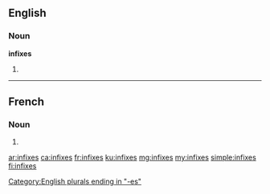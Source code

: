 ==English==

===Noun===
'''infixes'''

# {{plural of|infix}}

[[Category:English plurals ending in "-es"]]

----

==French==

===Noun===
{{head|fr|plural}} {{m-p}}

# {{plural of|infixe|lang=fr}}

[[ar:infixes]]
[[ca:infixes]]
[[fr:infixes]]
[[ku:infixes]]
[[mg:infixes]]
[[my:infixes]]
[[simple:infixes]]
[[fi:infixes]]